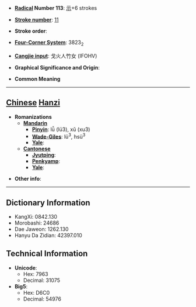 * '''[[Wiktionary:Chinese radical index| Radical]] Number 113''': [[Wiktionary:Chinese radical index 示|示]]+6 strokes

* '''[[Wiktionary:Chinese total strokes index|Stroke number]]''': [[Wiktionary:Chinese total strokes index 11|11]]

* '''Stroke order''': 

* '''[[Wiktionary:Chinese four corner index|Four-Corner System]]''': 3823<sub>2</sub>

* '''[[Wiktionary:Chinese Cangjie index|Cangjie input]]''': 戈火人竹女 (IFOHV)

* '''Graphical Significance and Origin''': 

* '''Common Meaning'''

----

== [[Chinese]] [[Hanzi]] ==

* '''Romanizations'''
** '''[[Mandarin]]'''
*** '''[[Pinyin]]''': lǚ (lü3), xǔ (xu3)
*** '''[[Wade-Giles]]''': lü<sup>3</sup>, hsü<sup>3</sup>
*** '''[[Yale]]''': 
** '''[[Cantonese]]'''
*** '''[[Jyutping]]''':
*** '''[[Penkyamp]]''': 
*** '''[[Yale]]''': 

* '''Other info''': 

----

== Dictionary Information ==

* KangXi: 0842.130
* Morobashi: 24686
* Dae Jaweon: 1262.130
* Hanyu Da Zidian: 42397.010

== Technical Information ==

* '''Unicode''':
** Hex: 7963
** Decimal: 31075
* '''Big5''':
** Hex: D6C0
** Decimal: 54976